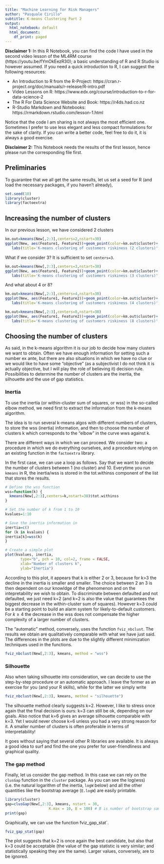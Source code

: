 ```yaml
---
title: "Machine Learning for Risk Managers"
author: "Pasquale Cirillo"
subtitle: K-means Clustering Part 2
output:
  html_notebook: default
  html_document: 
    df_print: paged
---
```


**Disclaimer 1:** In this R Notebook, you can find the code I have used in the second video lesson of the ML4RM course (https://youtu.be/fYmOkEezR30); a basic understanding of R and R Studio is however assumed. If you need a quick introduction to R, I can suggest the following resources:

- An Introduction to R from the R-Project: https://cran.r-project.org/doc/manuals/r-release/R-intro.pdf 
- Video Lessons on R: https://www.edx.org/course/introduction-to-r-for-data-science-2
- The R For Data Science Website and Book: https://r4ds.had.co.nz
- R-Studio Markdown and Notebooks: https://rmarkdown.rstudio.com/lesson-1.html

Notice that the code I am sharing is not always the most efficient one. Sometimes I prefer to use less elegant and less compact formulations for the sake of clarity. If you can write a better code, feel free to do it, it is always a good exercise.

**Disclaimer 2:** This Notebook needs the results of the first lesson, hence please run the corresponding file first.


## Preliminaries

To guarantee that we all get the same results, let us set a seed for R (and load the necessary packages, if you haven't already),
```r
set.seed(10)
library(cluster)
library(factoextra)
```

## Increasing the number of clusters

In our previous lesson, we have considered 2 clusters

```r
km.out=kmeans(New[,2:3],centers=2,nstart=30)
ggplot(New, aes(Feature1, Feature2))+geom_point(color=km.out$cluster)+
   labs(title='K-means clustering of customers riskiness (2 clusters)',x='Feature 1', y='Feature 2')
```

What if we consider 3? It is sufficient to set `centers=3`.

```r
km.out=kmeans(New[,2:3],centers=3,nstart=30)
ggplot(New, aes(Feature1, Feature2))+geom_point(color=km.out$cluster)+
   labs(title='K-means clustering of customers riskiness (3 clusters)',x='Feature 1', y='Feature 2')
```

And what about 4 or 8?

```r
km.out=kmeans(New[,2:3],centers=4,nstart=30)
ggplot(New, aes(Feature1, Feature2))+geom_point(color=km.out$cluster)+
   labs(title='K-means clustering of customers riskiness (4 clusters)',x='Feature 1', y='Feature 2')

km.out=kmeans(New[,2:3],centers=8,nstart=30)
ggplot(New, aes(Feature1, Feature2))+geom_point(color=km.out$cluster)+
   labs(title='K-means clustering of customers riskiness (8 clusters)',x='Feature 1', y='Feature 2')
```

## Choosing the number of clusters

As said, in the k-means algorithm it is our job to decide how many clusters we want to obtain. Often we have enough information for setting such a number ex ante, but there are also situations in which we have no clue or we would like to have some "objective" (as a subjectivist I do not think it is actually objective, but I will play the role of believing it) decision rule.
Possibilities to determine the number of clusters are the inertia, the silhouette and the use of gap statistics.

### Inertia

To use the inertia (or within-cluster sum of squares, or wss) in the so-called elbow method, we need first to extract the information from the k-means algorithm. 

The idea is to run several k-means algos with different numbers of clusters, to store the wss (inertia) information, and then to choose the number of clusters k which corresponds to the "elbow" in the curve wws against k.

There are different ways in which we can proceed. We consider two: a procedure in which we do everything ourselves, and a procedure relying on an existing function in the `factoextra` library.

In the first case, we can use a loop as follows. Say that we want to decide the number of clusters between 1 (no cluster) and 10.
Everytime you run `kmeans` in R, the inertia/wss is stored in the tot.withinss component of the list that stores the results.

```r
# Define the wss function
wss=function(k) {
  kmeans(New[,2:3],centers=k,nstart=30)$tot.withinss 
}

# Set the number of k from 1 to 10
kvalues=1:10

# Save the inertia information in
inertia=c()
for (k in kvalues) {
inertia[k]=wss(k)   
}

# Create a simple plot
plot(kvalues, inertia,
       type="b", pch = 10, col=2, frame = FALSE, 
       xlab="Number of clusters k",
       ylab="Inertia")
```
According to this plot, it appears that k is either 2 or 3, because for k>3 the decline in the inertia is smaller and smaller.
The choice between 2 an 3 is then dependent on our knowldge of the phenomenon and on the intepretability we wish to obtain. 
To discriminate between defaulted and not defaulted, we just need k=2 (and k=2 is also the value that guarantees the biggest decrease in the within-cluster sum of squares).
However k=3 could be a starting point to build an alarm system for likely-to-default customers. For $k\geq 4$ the decrease in the wss does not compensate the higher complexity of a larger number of clusters.

The "automatic" method, conversely, uses the function `fviz_nbclust`. The results we obtain are qualitatively comparable with what we have just said. The differences in the plots are due to the slightly different minimization techniques used in the functions.

```r
fviz_nbclust(New[,2:3], kmeans, method = "wss")
```

### Silhouette

Also when taking silhouette into consideration, we can decide to use the step-by-step procedure or an automatic approach. I leave the former as an exercise for you (and your R skills), while for the latter we simply write

```r
fviz_nbclust(New[,2:3], kmeans, method = "silhouette")
```
The silhouette method clearly suggests k=2. 
However, I like to stress once again that the final decision is ours: k=3 can still be ok, depending on our goals.
Also notice that k=6 gives an average silhouette comparable with k=3. Yet I would never choose k=6 unless you had a very strong reason for it. A smaller number of clusters is often proferable in terms of interpretability!

It goes without saying that several other R libraries are available. It is always a good idea to surf and find the one you prefer for user-friendliness and graphical quality.

### The gap method

Finally, let us consider the gap method.
In this case we can rely on the `clusGap` function in the `cluster` package.
As you can see the log(wss) (i.e. the natural logarithm of the inertia, `logW` below) and all the other quantities like the bootstrap average (`E.logW`) are easily printable.

```r
library(cluster)
gap=clusGap(New[,2:3], kmeans, nstart = 30,
                    K.max = 10, B = 100) # B is number of bootstrap samples
print(gap)
```

Graphically, we can use the function fviz_gap_stat`.

```r
fviz_gap_stat(gap)
```

The plot suggests that k=2 is once again the best candidate, but also that k=3 could be acceptable (the value of the gap statistic is very similar; and statistically speaking they are the same). Larger values, conversely, are to be ignored.


